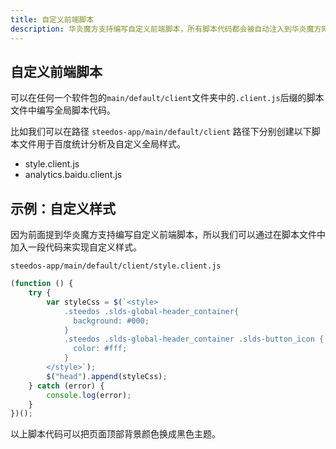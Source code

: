 ```yaml
---
title: 自定义前端脚本
description: 华炎魔方支持编写自定义前端脚本，所有脚本代码都会被自动注入到华炎魔方网页端执行。
---
```


## 自定义前端脚本

可以在任何一个软件包的`main/default/client`文件夹中的`.client.js`后缀的脚本文件中编写全局脚本代码。

比如我们可以在路径 `steedos-app/main/default/client` 路径下分别创建以下脚本文件用于百度统计分析及自定义全局样式。

* style.client.js
* analytics.baidu.client.js

## 示例：自定义样式

因为前面提到华炎魔方支持编写自定义前端脚本，所以我们可以通过在脚本文件中加入一段代码来实现自定义样式。

`steedos-app/main/default/client/style.client.js`

```javascript
(function () {
    try {
        var styleCss = $(`<style>
            .steedos .slds-global-header_container{
              background: #000;
            }
            .steedos .slds-global-header_container .slds-button_icon {
              color: #fff;
            }
        </style>`);
        $("head").append(styleCss);
    } catch (error) {
        console.log(error);
    }
})();
```

以上脚本代码可以把页面顶部背景颜色换成黑色主题。

